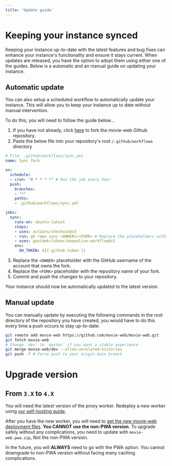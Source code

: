 ```yaml
---
title: 'Update guide'
---
```


# Keeping your instance synced

Keeping your instance up-to-date with the latest features and bug fixes can enhance your instance's functionality and ensure it stays current. When updates are released, you have the option to adopt them using either one of the guides. Below is a automatic and an manual guide on updating your instance.

## Automatic update

You can also setup a scheduled workflow to automatically update your instance. This will allow you to keep your instance up to date without manual intervention.

To do this, you will need to follow the guide below...
1. If you have not already, click [here](https://github.com/movie-web/movie-web/fork) to fork the movie-web Github repository.
2. Paste the below file into your repository's root `/.github/workflows` directory

```yaml
# File: .github/workflows/sync.yml
name: Sync fork

on:
  schedule:
  - cron: "0 * * * *" # Run the job every hour
  push:
    branches:
    - "*"
    paths:
    - .github/workflows/sync.yml

jobs:
  sync:
    runs-on: ubuntu-latest
    steps:
    - uses: actions/checkout@v3
    - run: gh repo sync <OWNER>/<FORK> # Replace the placeholders within the < >
    - uses: gautamkrishnar/keepalive-workflow@v1
    env:
      GH_TOKEN: ${{ github.token }}
```

3. Replace the `<OWNER>` placeholder with the GitHub username of the account that owns the fork.
4. Replace the `<FORK>` placeholder with the repository name of your fork.
5. Commit and push the changes to your repository.

Your instance should now be automatically updated to the latest version.

## Manual update

You can manually update by executing the following commands in the root directory of the repository you have created, you would have to do this every time a push occurs to stay up-to-date:

```bash
git remote add movie-web https://github.com/movie-web/movie-web.git
git fetch movie-web
# Change `dev` to `master` if you want a stable experience
git merge movie-web/dev --allow-unrelated-histories
git push -f # Force push to your origin main branch
```

# Upgrade version

## From `3.X` to `4.X`

You will need the latest version of the proxy worker. Redeploy a new worker using [our self-hosting guide](../proxy/deploy.md).

After you have the new worker, you will need to [get the new movie-web deployment files](https://github.com/movie-web/movie-web/releases/latest). **You CANNOT use the non-PWA version**. To upgrade safely without any complications, you need to update with `movie-web.pwa.zip`, Not the non-PWA version.

In the future, you will **ALWAYS** need to go with the PWA option. You cannot downgrade to non-PWA version without facing many caching complications.
